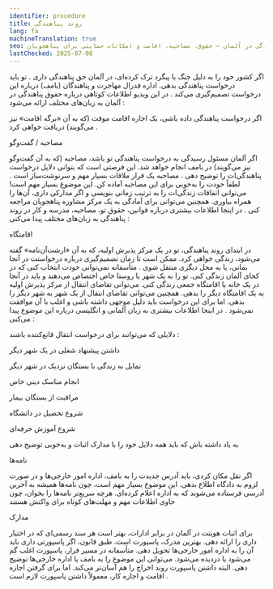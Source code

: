 ```yaml
---
identifier: procedure
title: روند پناهندگی
lang: fa
machineTranslation: true
seo: اطلاعاتی درباره روند پناهندگی در آلمان – حقوق، مصاحبه، اقامت و امکانات حمایتی برای پناهجویان
lastChecked: 2025-07-08
---
```


اگر کشور خود را به دلیل جنگ یا پیگرد ترک کرده‌ای، در آلمان حق پناهندگی داری
.
تو باید درخواست پناهندگی بدهی. اداره فدرال مهاجرت و پناهندگان (بامف) درباره این درخواست تصمیم‌گیری می‌کند
.
در این ویدیو اطلاعات کوتاهی درباره حقوق پناهندگی در آلمان به زبان‌های مختلف ارائه می‌شود
:
<ExternalShortLink identifier="asylindeutschland_video" />

اگر درخواست پناهندگی داده باشی، یک اجازه اقامت موقت (که به آن «برگه اقامت» نیز می‌گویند) دریافت خواهی کرد
.

مصاحبه / گفت‌وگو

اگر آلمان مسئول رسیدگی به درخواست پناهندگی تو باشد، مصاحبه (که به آن گفت‌وگو نیز می‌گویند) در بامف انجام خواهد شد. این فرصتی است که بتوانی دلایل درخواست پناهندگی‌ات را توضیح دهی
.
مصاحبه یک قرار ملاقات بسیار مهم و سرنوشت‌ساز است
.
لطفاً خودت را به‌خوبی برای این مصاحبه آماده کن. این موضوع بسیار مهم است! می‌توانی اتفاقات زندگی‌ات را به ترتیب زمانی بنویسی و اگر مدارکی داری، آن‌ها را همراه بیاوری. همچنین می‌توانی برای آمادگی به یک مرکز مشاوره پناهجویان مراجعه کنی
.
در اینجا اطلاعات بیشتری درباره قوانین، حقوق تو، مصاحبه، مدرسه و کار در روند پناهندگی به زبان‌های مختلف پیدا می‌کنی
:
<ExternalShortLink identifier="asylnet_interview" />

اقامتگاه

در ابتدای روند پناهندگی، تو در یک مرکز پذیرش اولیه، که به آن «ارشت‌آن‌نامه» گفته می‌شود، زندگی خواهی کرد. ممکن است تا زمان تصمیم‌گیری درباره درخواستت در آنجا بمانی، یا به محل دیگری منتقل شوی
.
متأسفانه نمی‌توانی خودت انتخاب کنی که در کجای آلمان زندگی کنی. تو را به یک شهر یا روستا خاص اختصاص می‌دهند و باید در آنجا در یک خانه یا اقامتگاه جمعی زندگی کنی. می‌توانی تقاضای انتقال از مرکز پذیرش اولیه به یک اقامتگاه دیگر را بدهی. همچنین می‌توانی تقاضای انتقال از یک شهر به شهر دیگر را بدهی. اما برای این درخواست باید دلیل موجهی داشته باشی و اغلب با آن موافقت نمی‌شود
.
در اینجا اطلاعات بیشتری به زبان آلمانی و انگلیسی درباره این موضوع پیدا می‌کنی
:
<ExternalShortLink identifier="linxxnet_transfer" />

دلایلی که می‌توانند برای درخواست انتقال قانع‌کننده باشند
:

داشتن پیشنهاد شغلی در یک شهر دیگر

تمایل به زندگی با بستگان نزدیک در شهر دیگر

انجام مناسک دینی خاص

مراقبت از بستگان بیمار

شروع تحصیل در دانشگاه

شروع آموزش حرفه‌ای

به یاد داشته باش که باید همه دلایل خود را با مدارک اثبات و به‌خوبی توضیح دهی

نامه‌ها

اگر نقل مکان کردی، باید آدرس جدیدت را به بامف، اداره امور خارجی‌ها و در صورت لزوم به دادگاه اطلاع بدهی. این موضوع بسیار مهم است، چون نامه‌ها همیشه به آخرین آدرسی فرستاده می‌شوند که به اداره اعلام کرده‌ای. هرچه سریع‌تر نامه‌ها را بخوان، چون حاوی اطلاعات مهم و مهلت‌های کوتاه برای واکنش هستند

مدارک

برای اثبات هویتت در آلمان در برابر ادارات، بهتر است هر سند رسمی‌ای که در اختیار داری را ارائه دهی. بهترین مدرک، پاسپورت است. طبق قانون، اگر پاسپورتی داری باید آن را به اداره امور خارجی‌ها تحویل دهی. متأسفانه در مسیر فرار، پاسپورت اغلب گم می‌شود یا دزدیده می‌شود. می‌توانی این موضوع را به بامف یا اداره خارجی‌ها توضیح دهی. البته داشتن پاسپورت روند اخراج را هم آسان‌تر می‌کند. اما برای گرفتن اجازه اقامت و اجازه کار، معمولاً داشتن پاسپورت لازم است
.
<Block identifier="get-legal-advice" />
